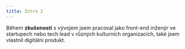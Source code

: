 ```yaml
---
title: Intro 2
---
```


Během **<YearsOfExperience /> zkušeností** s vývojem jsem pracoval jako <NoWrap>front-end</NoWrap> inženýr ve startupech nebo tech lead v různých kulturních organizacích, také jsem vlastnil digitální produkt.
